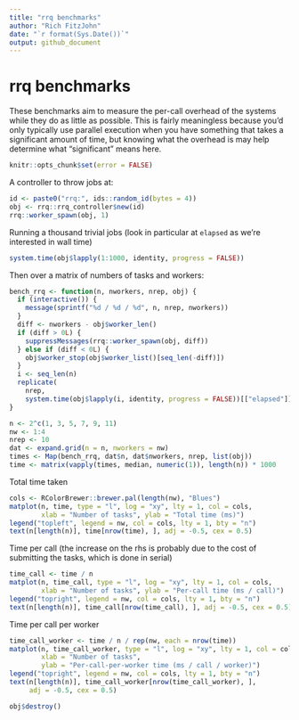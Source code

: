 ```yaml
---
title: "rrq benchmarks"
author: "Rich FitzJohn"
date: "`r format(Sys.Date())`"
output: github_document
---
```


# rrq benchmarks

These benchmarks aim to measure the per-call overhead of the
systems while they do as little as possible.  This is fairly
meaningless because you'd only typically use parallel execution
when you have something that takes a significant amount of time,
but knowing what the overhead is may help determine what
"significant" means here.

``` r
knitr::opts_chunk$set(error = FALSE)
```

A controller to throw jobs at:

```r
id <- paste0("rrq:", ids::random_id(bytes = 4))
obj <- rrq::rrq_controller$new(id)
rrq::worker_spawn(obj, 1)
```

Running a thousand trivial jobs (look in particular at `elapsed` as we're interested in wall time)

```r
system.time(obj$lapply(1:1000, identity, progress = FALSE))
```

Then over a matrix of numbers of tasks and workers:

```r
bench_rrq <- function(n, nworkers, nrep, obj) {
  if (interactive()) {
    message(sprintf("%d / %d / %d", n, nrep, nworkers))
  }
  diff <- nworkers - obj$worker_len()
  if (diff > 0L) {
    suppressMessages(rrq::worker_spawn(obj, diff))
  } else if (diff < 0L) {
    obj$worker_stop(obj$worker_list()[seq_len(-diff)])
  }
  i <- seq_len(n)
  replicate(
    nrep,
    system.time(obj$lapply(i, identity, progress = FALSE))[["elapsed"]])
}

n <- 2^c(1, 3, 5, 7, 9, 11)
nw <- 1:4
nrep <- 10
dat <- expand.grid(n = n, nworkers = nw)
times <- Map(bench_rrq, dat$n, dat$nworkers, nrep, list(obj))
time <- matrix(vapply(times, median, numeric(1)), length(n)) * 1000
```

Total time taken

```r
cols <- RColorBrewer::brewer.pal(length(nw), "Blues")
matplot(n, time, type = "l", log = "xy", lty = 1, col = cols,
        xlab = "Number of tasks", ylab = "Total time (ms)")
legend("topleft", legend = nw, col = cols, lty = 1, bty = "n")
text(n[length(n)], time[nrow(time), ], adj = -0.5, cex = 0.5)
```

Time per call (the increase on the rhs is probably due to the cost of submitting the tasks, which is done in serial)

```r
time_call <- time / n
matplot(n, time_call, type = "l", log = "xy", lty = 1, col = cols,
        xlab = "Number of tasks", ylab = "Per-call time (ms / call)")
legend("topright", legend = nw, col = cols, lty = 1, bty = "n")
text(n[length(n)], time_call[nrow(time_call), ], adj = -0.5, cex = 0.5)
```

Time per call per worker

```r
time_call_worker <- time / n / rep(nw, each = nrow(time))
matplot(n, time_call_worker, type = "l", log = "xy", lty = 1, col = cols,
        xlab = "Number of tasks",
        ylab = "Per-call-per-worker time (ms / call / worker)")
legend("topright", legend = nw, col = cols, lty = 1, bty = "n")
text(n[length(n)], time_call_worker[nrow(time_call_worker), ],
     adj = -0.5, cex = 0.5)
```

```r
obj$destroy()
```
